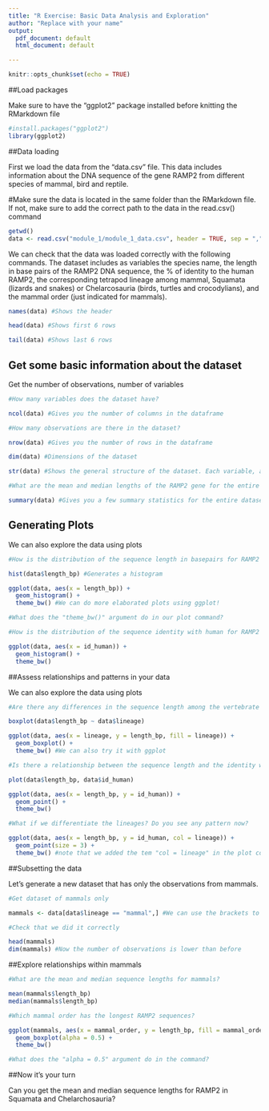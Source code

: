```yaml
---
title: "R Exercise: Basic Data Analysis and Exploration"
author: "Replace with your name"
output:
  pdf_document: default
  html_document: default

---
```


```r
knitr::opts_chunk$set(echo = TRUE)
```

##Load packages

Make sure to have the "ggplot2" package installed before knitting the RMarkdown file

```r

#install.packages("ggplot2")
library(ggplot2)

```

##Data loading

First we load the data from the "data.csv" file. This data includes information about the DNA sequence of the gene RAMP2 from different species of mammal, bird and reptile.

#Make sure the data is located in the same folder than the RMarkdown file. If not, make sure to add the correct path to the data in the read.csv() command

```r
getwd()
data <- read.csv("module_1/module_1_data.csv", header = TRUE, sep = ",") #Load the data. The header argument indicates that the first row of the file is a header with the variable names. The sep argument indicates that the file is separated by commas

```
We can check that the data was loaded correctly with the following commands. The dataset includes as variables the species name, the length in base pairs of the RAMP2 DNA sequence, the % of identity to the human RAMP2, the corresponding tetrapod lineage among mammal, Squamata (lizards and snakes) or Chelarcosauria (birds, turtles and crocodylians), and the mammal order (just indicated for mammals).

```r

names(data) #Shows the header

head(data) #Shows first 6 rows

tail(data) #Shows last 6 rows


```


## Get some basic information about the dataset

Get the number of observations, number of variables

```r

#How many variables does the dataset have?

ncol(data) #Gives you the number of columns in the dataframe

#How many observations are there in the dataset?

nrow(data) #Gives you the number of rows in the dataframe

dim(data) #Dimensions of the dataset

str(data) #Shows the general structure of the dataset. Each variable, and what type of variable it is (e.g. character, integer, numeric, etc)

#What are the mean and median lengths of the RAMP2 gene for the entire dataset?

summary(data) #Gives you a few summary statistics for the entire dataset


```



## Generating Plots

We can also explore the data using plots

```r

#How is the distribution of the sequence length in basepairs for RAMP2 across vertebrates?

hist(data$length_bp) #Generates a histogram

ggplot(data, aes(x = length_bp)) +
  geom_histogram() +
  theme_bw() #We can do more elaborated plots using ggplot!

#What does the "theme_bw()" argument do in our plot command?

#How is the distribution of the sequence identity with human for RAMP2 across vertebrates?

ggplot(data, aes(x = id_human)) +
  geom_histogram() +
  theme_bw() 

```

##Assess relationships and patterns in your data

We can also explore the data using plots

```r

#Are there any differences in the sequence length among the vertebrate lineages?

boxplot(data$length_bp ~ data$lineage)

ggplot(data, aes(x = lineage, y = length_bp, fill = lineage)) +
  geom_boxplot() +
  theme_bw() #We can also try it with ggplot

#Is there a relationship between the sequence length and the identity with the human RAMP2 gene sequence?

plot(data$length_bp, data$id_human)

ggplot(data, aes(x = length_bp, y = id_human)) +
  geom_point() +
  theme_bw() 

#What if we differentiate the lineages? Do you see any pattern now?

ggplot(data, aes(x = length_bp, y = id_human, col = lineage)) +
  geom_point(size = 3) +
  theme_bw() #note that we added the tem "col = lineage" in the plot command

```

##Subsetting the data

Let's generate a new dataset that has only the observations from mammals.

```r

#Get dataset of mammals only

mammals <- data[data$lineage == "mammal",] #We can use the brackets to get subsets of the data based on logical conditions

#Check that we did it correctly

head(mammals)
dim(mammals) #Now the number of observations is lower than before

```

##Explore relationships within mammals

```r

#What are the mean and median sequence lengths for mammals?

mean(mammals$length_bp)
median(mammals$length_bp)

#Which mammal order has the longest RAMP2 sequences?

ggplot(mammals, aes(x = mammal_order, y = length_bp, fill = mammal_order)) +
  geom_boxplot(alpha = 0.5) +
  theme_bw()

#What does the "alpha = 0.5" argument do in the command?

```


##Now it's your turn

Can you get the mean and median sequence lengths for RAMP2 in Squamata and Chelarchosauria?

```r


```